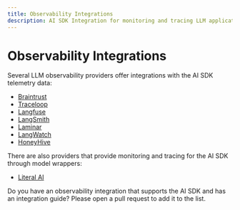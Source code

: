 ```yaml
---
title: Observability Integrations
description: AI SDK Integration for monitoring and tracing LLM applications
---
```


# Observability Integrations

Several LLM observability providers offer integrations with the AI SDK telemetry data:

- [Braintrust](/providers/observability/braintrust)
- [Traceloop](/providers/observability/traceloop)
- [Langfuse](/providers/observability/langfuse)
- [LangSmith](/providers/observability/langsmith)
- [Laminar](/providers/observability/laminar)
- [LangWatch](/providers/observability/langwatch)
- [HoneyHive](https://docs.honeyhive.ai/integrations/vercel)

There are also providers that provide monitoring and tracing for the AI SDK through model wrappers:

- [Literal AI](https://docs.literalai.com/integrations/vercel-ai-sdk)

<Note>
  Do you have an observability integration that supports the AI SDK and has an
  integration guide? Please open a pull request to add it to the list.
</Note>
